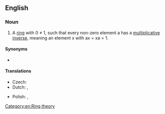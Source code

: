 ==English==
{{wikipedia}}

===Noun===
{{en-noun}}

# {{lb|en|algebra}} A [[ring]] with 0 ≠ 1, such that every non-zero element a has a [[multiplicative inverse]], meaning an element x with ax = xa = 1.

====Synonyms====
* {{l|en|skew field}}

====Translations====
{{trans-top|algebraic concept}}
* Czech: {{t+|cs|těleso|n}}
* Dutch: {{qualifier|Belgium}} {{t+|nl|lichaam|n}}, {{qualifier|Netherlands}} {{t|nl|scheef lichaam|n}}
{{trans-mid}}
* Polish: {{t|pl|[[pierścień]] z [[dzielenie]]m|m}}, {{qualifier|dated}} {{t|pl|ciało nieprzemienne|n}}
{{trans-bottom}}

[[Category:en:Ring theory]]